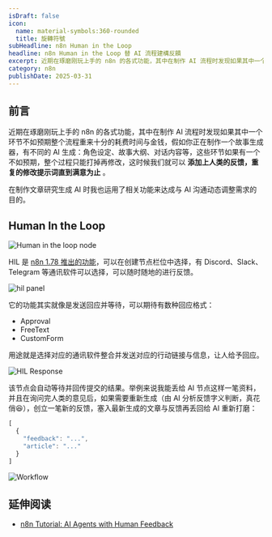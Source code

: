 ```yaml
---
isDraft: false
icon:
  name: material-symbols:360-rounded
  title: 旋轉符號
subHeadline: n8n Human in the Loop
headline: n8n Human in the Loop 替 AI 流程建構反饋
excerpt: 近期在琢磨刚玩上手的 n8n 的各式功能，其中在制作 AI 流程时发现如果其中一个环节不如预期整个流程重来十分的耗费时间与金钱，这时候我们就可以添加上人类的反馈，重复的修改提示词直到满意为止。在制作文章研究生成 AI 时我也运用了相关功能来达成与 AI 沟通动态调整需求的目的。
category: n8n
publishDate: 2025-03-31
---
```


## 前言

近期在琢磨刚玩上手的 n8n 的各式功能，其中在制作 AI 流程时发现如果其中一个环节不如预期整个流程重来十分的耗费时间与金钱，假如你正在制作一个故事生成器，有不同的 AI 生成：角色设定、故事大纲、对话内容等，这些环节如果有一个不如预期，整个过程只能打掉再修改，这时候我们就可以 **添加上人类的反馈，重复的修改提示词直到满意为止** 。

在制作文章研究生成 AI 时我也运用了相关功能来达成与 AI 沟通动态调整需求的目的。

## Human In the Loop

![Human in the loop node](human-in-the-loop.webp)

HIL 是 [n8n 1.78 推出的功能](https://github.com/n8n-io/n8n/releases/tag/n8n%401.78.0)，可以在创建节点栏位中选择，有 Discord、Slack、Telegram 等通讯软件可以选择，可以随时随地的进行反馈。

![hil panel](hil-panel.webp "HIL Telegram 面板")

它的功能其实就像是发送回应并等待，可以期待有数种回应格式：

- Approval
- FreeText
- CustomForm

用途就是选择对应的通讯软件整合并发送对应的行动链接与信息，让人给予回应。

![HIL Response](hil-response.webp)

该节点会自动等待并回传提交的结果。举例来说我能丢给 AI 节点这样一笔资料，并且在询问完人类的意见后，如果需要重新生成（由 AI 分析反馈字义判断，真花俏😆），创立一笔新的反馈，塞入最新生成的文章与反馈再丢回给 AI 重新打磨：

```js
[
  {
    "feedback": "...",
    "article": "..."
  }
]
```

![Workflow](workflow.webp)


## 延伸阅读

- [n8n Tutorial: AI Agents with Human Feedback](https://www.youtube.com/watch?v=4wsV1GgIsrs) 